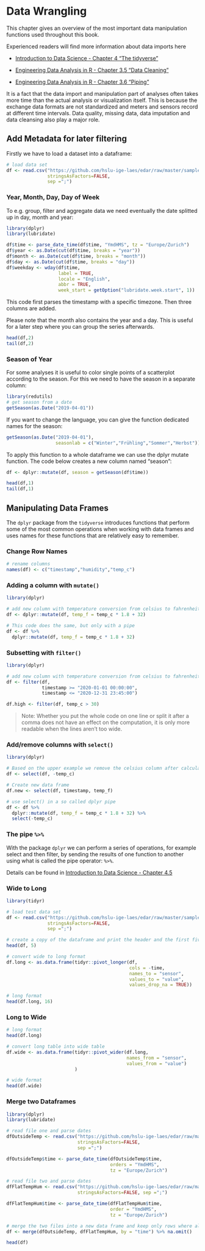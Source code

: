 # Data Wrangling
This chapter gives an overview of the most important data manipulation functions used throughout this book.

Experienced readers will find more information about data imports here

- [Introduction to Data Science - Chapter 4 "The tidyverse"](https://rafalab.github.io/dsbook/tidyverse.html#summarizing-data){target="_blank"}

- [Engineering Data Analysis in R - Chapter 3.5 "Data Cleaning"](https://smogdr.github.io/edar_coursebook/rprog2.html#data-cleaning){target="_blank"}

- [Engineering Data Analysis in R - Chapter 3.6 "Piping"](https://smogdr.github.io/edar_coursebook/rprog2.html#piping){target="_blank"}

It is a fact that the data import and manipulation part of analyses often takes more time than the actual analysis or visualization itself. This is because the exchange data formats are not standardized and meters and sensors record at different time intervals. Data quality, missing data, data imputation and data cleansing also play a major role.

\newpage
## Add Metadata for later filtering
Firstly we have to load a dataset into a dataframe:
```r
# load data set
df <- read.csv("https://github.com/hslu-ige-laes/edar/raw/master/sampleData/centralOutsideTemp.csv",
               stringsAsFactors=FALSE,
               sep =";")

```

### Year, Month, Day, Day of Week
To e.g. group, filter and aggregate data we need eventually the date splitted up in day, month and year:
```r
library(dplyr)
library(lubridate)

df$time <- parse_date_time(df$time, "YmdHMS", tz = "Europe/Zurich")
df$year <- as.Date(cut(df$time, breaks = "year"))
df$month <- as.Date(cut(df$time, breaks = "month"))
df$day <- as.Date(cut(df$time, breaks = "day"))
df$weekday <- wday(df$time,
                   label = TRUE,
                   locale = "English",
                   abbr = TRUE,
                   week_start = getOption("lubridate.week.start", 1))
```

This code first parses the timestamp with a specific timezone. Then three columns are added.

Please note that the month also contains the year and a day. This is useful for a later step where you can group the series afterwards. 

```r
head(df,2)
tail(df,2)
```

\newpage
### Season of Year
For some analyses it is useful to color single points of a scatterplot according to the season. For this we need to have the season in a separate column: 

```r
library(redutils)
# get season from a date
getSeason(as.Date("2019-04-01"))
```

If you want to change the language, you can give the function dedicated names for the season:

```r
getSeason(as.Date("2019-04-01"),
                  seasonlab = c("Winter","Frühling","Sommer","Herbst"))
```

To apply this function to a whole dataframe we can use the dplyr mutate function. The code below creates a new column named "season":

```r
df <- dplyr::mutate(df, season = getSeason(df$time))
```

```r
head(df,1)
tail(df,1)
```

\newpage
## Manipulating Data Frames
The `dplyr` package from the `tidyverse` introduces functions that perform some of the most common operations when working with data frames and uses names for these functions that are relatively easy to remember.

### Change Row Names
```r
# rename columns
names(df) <- c("timestamp","humidity","temp_c")
```

### Adding a column with `mutate()`
```r
library(dplyr)

# add new column with temperature conversion from celsius to fahrenheit
df <- dplyr::mutate(df, temp_f = temp_c * 1.8 + 32)

# This code does the same, but only with a pipe
df <- df %>% 
  dplyr::mutate(df, temp_f = temp_c * 1.8 + 32)

```

### Subsetting with `filter()`
```r
library(dplyr)

# add new column with temperature conversion from celsius to fahrenheit
df <- filter(df,
             timestamp >= "2020-01-01 00:00:00",
             timestamp <= "2020-12-31 23:45:00")

df.high <- filter(df, temp_c > 30)
```

> Note: Whether you put the whole code on one line or split it after a comma does not have an effect on the computation, it is only more readable when the lines aren't too wide.

\newpage
### Add/remove columns with `select()`
```r
library(dplyr)

# Based on the upper example we remove the celsius column after calculation
df <- select(df, -temp_c)

# Create new data frame
df.new <- select(df, timestamp, temp_f)

# use select() in a so called dplyr pipe
df <- df %>% 
  dplyr::mutate(df, temp_f = temp_c * 1.8 + 32) %>% 
  select(-temp_c)
```

### The pipe `%>%`
With the package `dplyr` we can perform a series of operations, for example select and then filter, by sending the results of one function to another using what is called the pipe operator: `%>%`.

Details can be found in [Introduction to Data Science - Chapter 4.5](https://rafalab.github.io/dsbook/tidyverse.html){target="_blank"}

\newpage
### Wide to Long
```r
library(tidyr)

# load test data set
df <- read.csv("https://github.com/hslu-ige-laes/edar/raw/master/sampleData/flatTempHum.csv",
               stringsAsFactors=FALSE,
               sep =";")

# create a copy of the dataframe and print the header and the first five line
head(df, 5)

# convert wide to long format
df.long <- as.data.frame(tidyr::pivot_longer(df,
                                             cols = -time,
                                             names_to = "sensor",
                                             values_to = "value",
                                             values_drop_na = TRUE))

# long format
head(df.long, 16)
```

\newpage
### Long to Wide
```r
# long format
head(df.long)

# convert long table into wide table
df.wide <- as.data.frame(tidyr::pivot_wider(df.long,
                                            names_from = "sensor",
                                            values_from = "value")
                         )

# wide format
head(df.wide)
```

\newpage
### Merge two Dataframes {#DATAWRANGLING-MERGE-TWO-DATAFRAMES}
```r
library(dplyr)
library(lubridate)

# read file one and parse dates
dfOutsideTemp <- read.csv("https://github.com/hslu-ige-laes/edar/raw/master/sampleData/centralOutsideTemp.csv",
                          stringsAsFactors=FALSE,
                          sep =";")

dfOutsideTemp$time <- parse_date_time(dfOutsideTemp$time,
                                      orders = "YmdHMS",
                                      tz = "Europe/Zurich")

# read file two and parse dates
dfFlatTempHum <- read.csv("https://github.com/hslu-ige-laes/edar/raw/master/sampleData/flatTempHum.csv",
                          stringsAsFactors=FALSE, sep =";")

dfFlatTempHum$time <- parse_date_time(dfFlatTempHum$time,
                                      order = "YmdHMS",
                                      tz = "Europe/Zurich")

# merge the two files into a new data frame and keep only rows where all values are available
df <- merge(dfOutsideTemp, dfFlatTempHum, by = "time") %>% na.omit()

head(df)
```
